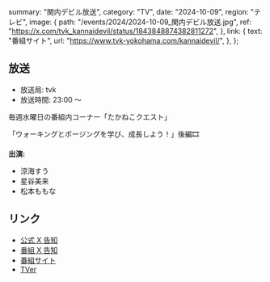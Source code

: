   summary: "関内デビル放送",
  category: "TV",
  date: "2024-10-09",
  region: "テレビ",
  image: {
    path: "/events/2024/2024-10-09_関内デビル放送.jpg",
    ref: "https://x.com/tvk_kannaidevil/status/1843848874382811272",
  },
  link: {
    text: "番組サイト",
    url: "https://www.tvk-yokohama.com/kannaidevil/",
  },
};

## 放送

- 放送局: tvk
- 放送時間: 23:00 ～

毎週水曜日の番組内コーナー「たかねこクエスト」

「ウォーキングとポージングを学び、成長しよう！」後編🎞️

**出演:**

- 涼海すう
- 星谷美来
- 松本ももな

## リンク

- [公式 X 告知](https://x.com/takanenofficial/status/1843984758990327975)
- [番組 X 告知](https://x.com/tvk_kannaidevil/status/1843848874382811272)
- [番組サイト](https://www.tvk-yokohama.com/kannaidevil/)
- [TVer](https://tver.jp/series/srehapgls0)
